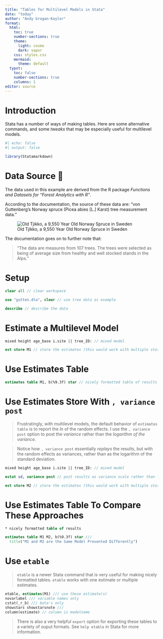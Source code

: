 ```yaml
---
title: "Tables for Multilevel Models in Stata"
date: "today"
author: "Andy Grogan-Kaylor"
format:
  html:
    toc: true
    number-sections: true
    theme:
      light: cosmo
      dark: vapor
    css: styles.css
    mermaid: 
      theme: default
  typst: 
    toc: false
    number-sections: true
    columns: 1
editor: source
---
```


# Introduction

Stata has a number of ways of making tables. Here are some alternative commands, and some *tweaks* that may be especially useful for multilevel models.

```r
#| echo: false
#| output: false

library(Statamarkdown)

```

# Data Source 🌲

The data used in this example are derived from the R package *Functions and Datasets for "Forest Analytics with R"*.

According to the documentation, the source of these data are: "von Guttenberg’s Norway spruce (Picea abies [L.] Karst) tree measurement data."

![Old Tjikko, a 9,550 Year Old Norway Spruce in Sweden](Old-Tjikko-Small.jpg)

The documentation goes on to further note that:

> "The data are measures from 107 trees. The trees were selected as being of average size from healthy and well stocked stands in the Alps."

# Setup

```stata

clear all // clear workspace

use "gutten.dta", clear // use tree data as example

describe // describe the data

```

# Estimate a Multilevel Model

```stata

mixed height age_base i.site || tree_ID: // mixed model

est store M1 // store the estimates (this would work with multiple stored estimates)

```

# Use Estimates Table

```stata

estimates table M1, b(%9.3f) star // nicely formatted table of results

```

# Use Estimates Store With `, variance post`

> Frustratingly, with multilevel models, the default behavior of `estimates table` is to report the $ln$ of the random effects. I use the `, variance post` option to post the *variance* rather than the *logarithm of the variance*.

> Notice how `, variance post` essentially *replays* the results, but with the random effects as variances, rather than as the logarithm of the standard deviation.

```stata

mixed height age_base i.site || tree_ID: // mixed model

estat sd, variance post // post results as variance scale rather than log scale

est store M2 // store the estimates (this would work with multiple stored estimates)

```

# Use Estimates Table To Compare These Approaches

```stata

* nicely formatted table of results

estimates table M1 M2, b(%9.3f) star ///
  title("M1 and M2 are the Same Model Presented Differently") 

```

# Use `etable`

> `etable` is a newer Stata command that is very useful for making nicely formatted tables. `etable` works with one estimate or multiple estimates.

```stata

etable, estimates(M1) /// use these estimate(s)
novarlabel /// variable names only
cstat(_r_b) /// beta's only
showstars showstarsnote /// 
column(estimate) // column is modelname

```

> There is also a very helpful `export` option for exporting these tables to a variety of ouput formats. See `help etable` in Stata for more information. 
